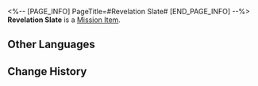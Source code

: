 <%-- [PAGE_INFO]
PageTitle=#Revelation Slate#
[END_PAGE_INFO] --%>
{{Item Infobox
|id          = 140271
|image       = Item Revelation Slate.png{{subst:void|<!--$UPLOAD:<<SpriteOutput/ItemFigures/140271.png>-<Item Revelation Slate.png>-<Item Icons>>-->}}
|type        = Mission Item
|invCategory = Missions
|rarity      = 3
|effect      = 
|description = A special stone slate left by the Vidyadhara. There seems to be information about certain "sequences" hidden in its mottled markings.
}}
{{Description|''"Follow the lights, as the stone describes."''}}
'''Revelation Slate''' is a [[Mission Item]].

==Other Languages==
{{Other Languages
|en   = Revelation Slate
|zhs  = 昭言石板
|zht  = 昭言石板
|ja   = 昭言の石版
|ko   = 계시 석판
|es   = Losa de la revelación
|fr   = Dalle de révélation
|ru   = Плитка откровения
|th   = แผ่นหินประจักษ์แจ้ง
|vi   = Phiến Đá Chỉ Dẫn
|de   = Schiefer der Enthüllung
|id   = Prasasti Pengungkapan
|pt   = Placa da Revelação
}}

==Change History==
{{Change History|1.2}}